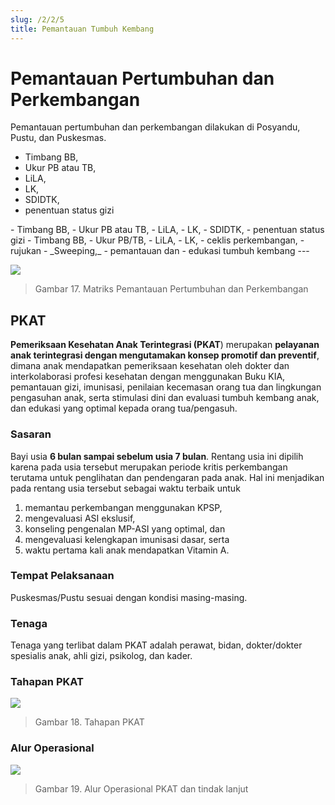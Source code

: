 ```yaml
---
slug: /2/2/5
title: Pemantauan Tumbuh Kembang
---
```


# Pemantauan Pertumbuhan dan Perkembangan
Pemantauan pertumbuhan dan perkembangan dilakukan di Posyandu, Pustu, dan Puskesmas.
<Tabs>
<TabItem value='puskesmas' label='Puskesmas'>
- Timbang BB,
- Ukur PB atau TB, 
- LiLA, 
- LK, 
- SDIDTK, 
- penentuan status gizi
</TabItem>
<TabItem value='pustu' label='Pustu'>
- Timbang BB,
- Ukur PB atau TB, 
- LiLA, 
- LK, 
- SDIDTK, 
- penentuan status gizi
</TabItem>
<TabItem value='posyandu' label='Posyandu'>
- Timbang BB, 
- Ukur PB/TB, 
- LiLA, 
- LK, 
- ceklis perkembangan, 
- rujukan
</TabItem>
<TabItem value='rumah' label='Kunjungan Rumah'>
- _Sweeping,_ 
- pemantauan dan 
- edukasi tumbuh kembang
</TabItem>
</Tabs>
---

![](/ilm/image043.gif)

> Gambar 17. Matriks Pemantauan Pertumbuhan dan Perkembangan

## PKAT
**Pemeriksaan Kesehatan Anak Terintegrasi (PKAT**) merupakan **pelayanan anak terintegrasi dengan mengutamakan konsep promotif dan preventif**, dimana anak mendapatkan pemeriksaan kesehatan oleh dokter dan interkolaborasi profesi kesehatan dengan menggunakan Buku KIA, pemantauan gizi, imunisasi, penilaian kecemasan orang tua dan lingkungan pengasuhan anak, serta stimulasi dini dan evaluasi tumbuh kembang anak, dan edukasi yang optimal kepada orang tua/pengasuh.

### Sasaran
Bayi usia **6 bulan sampai sebelum usia 7 bulan**. Rentang usia ini dipilih karena pada usia tersebut merupakan periode kritis perkembangan terutama untuk penglihatan dan pendengaran pada anak. Hal ini menjadikan pada rentang usia tersebut sebagai waktu terbaik untuk 
1. memantau perkembangan menggunakan KPSP, 
2. mengevaluasi ASI ekslusif, 
3. konseling pengenalan MP-ASI yang optimal, dan 
4. mengevaluasi kelengkapan imunisasi dasar, serta 
5. waktu pertama kali anak mendapatkan Vitamin A.

### Tempat Pelaksanaan
Puskesmas/Pustu sesuai dengan kondisi masing-masing.

### Tenaga 
Tenaga yang terlibat dalam PKAT adalah perawat, bidan, dokter/dokter spesialis anak, ahli gizi, psikolog, dan kader.

### Tahapan PKAT

![](/ilm/image045.jpg)

> Gambar 18. Tahapan PKAT

### Alur Operasional 


![](/ilm/image047.jpg)

> Gambar 19. Alur Operasional PKAT dan tindak lanjut
